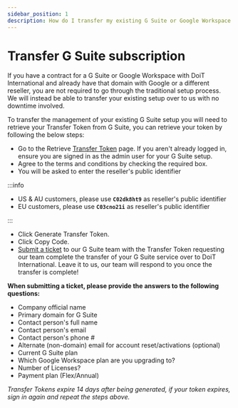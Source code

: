 ```yaml
---
sidebar_position: 1
description: How do I transfer my existing G Suite or Google Workspace subscription to DoiT International?
---
```


# Transfer G Suite subscription

If you have a contract for a G Suite or Google Workspace with DoiT International and already have that domain with Google or a different reseller, you are not required to go through the traditional setup process. We will instead be able to transfer your existing setup over to us with no downtime involved.

To transfer the management of your existing G Suite setup you will need to retrieve your Transfer Token from G Suite, you can retrieve your token by following the below steps:

- Go to the Retrieve [Transfer Token](http://admin.google.com/TransferToken) page. If you aren't already logged in, ensure you are signed in as the admin user for your G Suite setup.
- Agree to the terms and conditions by checking the required box.
- You will be asked to enter the reseller's public identifier

:::info

- US & AU customers, please use **`C02dk8ht9`** as reseller's public identifier
- EU customers, please use **`C03cno21i`** as reseller's public identifier

:::

- Click Generate Transfer Token.
- Click Copy Code.
- [Submit a ticket](http://support.doit-intl.com) to our G Suite team with the Transfer Token requesting our team complete the transfer of your G Suite service over to DoiT International. Leave it to us, our team will respond to you once the transfer is complete!

**When submitting a ticket, please provide the answers to the following questions:**

- Company official name
- Primary domain for G Suite
- Contact person's full name
- Contact person's email
- Contact person's phone #
- Alternate (non-domain) email for account reset/activations (optional)
- Current G Suite plan
- Which Google Workspace plan are you upgrading to?
- Number of Licenses?
- Payment plan (Flex/Annual)

_Transfer Tokens expire 14 days after being generated, if your token expires, sign in again and repeat the steps above._
